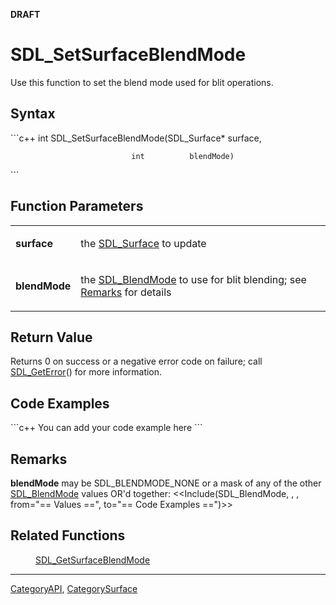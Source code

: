 <!-- pragma section-numbers off -->
<!-- pragma disable-camelcase -->
'''DRAFT'''

= SDL_SetSurfaceBlendMode =
Use this function to set the blend mode used for blit operations.


== Syntax ==
```c++
int SDL_SetSurfaceBlendMode(SDL_Surface* surface,
                            int          blendMode)
```

== Function Parameters ==
{|
|'''surface'''
|the [[SDL_Surface]] to update
|-
|'''blendMode'''
|the [[SDL_BlendMode]] to use for blit blending; see [[#Remarks|Remarks]] for details
|}

== Return Value ==
Returns 0 on success or a negative error code on failure; call [[SDL_GetError]]() for more information.

== Code Examples ==
```c++
You can add your code example here
```

== Remarks ==
'''blendMode''' may be SDL_BLENDMODE_NONE or a mask of any of the other [[SDL_BlendMode]] values OR'd together: <<Include(SDL_BlendMode, , , from="== Values ==", to="== Code Examples ==")>>

== Related Functions ==
:[[SDL_GetSurfaceBlendMode]]

----
[[CategoryAPI]], [[CategorySurface]]
